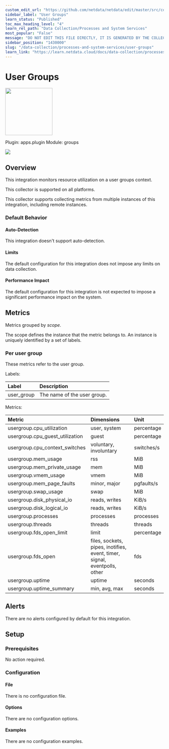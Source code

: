 ```yaml
---
custom_edit_url: "https://github.com/netdata/netdata/edit/master/src/collectors/apps.plugin/metadata.yaml"
sidebar_label: "User Groups"
learn_status: "Published"
toc_max_heading_level: "4"
learn_rel_path: "Data Collection/Processes and System Services"
most_popular: "False"
message: "DO NOT EDIT THIS FILE DIRECTLY, IT IS GENERATED BY THE COLLECTOR'S metadata.yaml FILE"
sidebar_position: "1430000"
slug: "/data-collection/processes-and-system-services/user-groups"
learn_link: "https://learn.netdata.cloud/docs/data-collection/processes-and-system-services/user-groups"
---
```



# User Groups


<img src="https://netdata.cloud/img/user.svg" width="150"/>


Plugin: apps.plugin
Module: groups

<img src="https://img.shields.io/badge/maintained%20by-Netdata-%2300ab44" />

## Overview

This integration monitors resource utilization on a user groups context.



This collector is supported on all platforms.

This collector supports collecting metrics from multiple instances of this integration, including remote instances.


### Default Behavior

#### Auto-Detection

This integration doesn't support auto-detection.

#### Limits

The default configuration for this integration does not impose any limits on data collection.

#### Performance Impact

The default configuration for this integration is not expected to impose a significant performance impact on the system.


## Metrics

Metrics grouped by *scope*.

The scope defines the instance that the metric belongs to. An instance is uniquely identified by a set of labels.



### Per user group

These metrics refer to the user group.

Labels:

| Label      | Description     |
|:-----------|:----------------|
| user_group | The name of the user group. |

Metrics:

| Metric | Dimensions | Unit |
|:------|:----------|:----|
| usergroup.cpu_utilization | user, system | percentage |
| usergroup.cpu_guest_utilization | guest | percentage |
| usergroup.cpu_context_switches | voluntary, involuntary | switches/s |
| usergroup.mem_usage | rss | MiB |
| usergroup.mem_private_usage | mem | MiB |
| usergroup.vmem_usage | vmem | MiB |
| usergroup.mem_page_faults | minor, major | pgfaults/s |
| usergroup.swap_usage | swap | MiB |
| usergroup.disk_physical_io | reads, writes | KiB/s |
| usergroup.disk_logical_io | reads, writes | KiB/s |
| usergroup.processes | processes | processes |
| usergroup.threads | threads | threads |
| usergroup.fds_open_limit | limit | percentage |
| usergroup.fds_open | files, sockets, pipes, inotifies, event, timer, signal, eventpolls, other | fds |
| usergroup.uptime | uptime | seconds |
| usergroup.uptime_summary | min, avg, max | seconds |



## Alerts

There are no alerts configured by default for this integration.


## Setup

### Prerequisites

No action required.

### Configuration

#### File

There is no configuration file.
#### Options



There are no configuration options.

#### Examples
There are no configuration examples.


